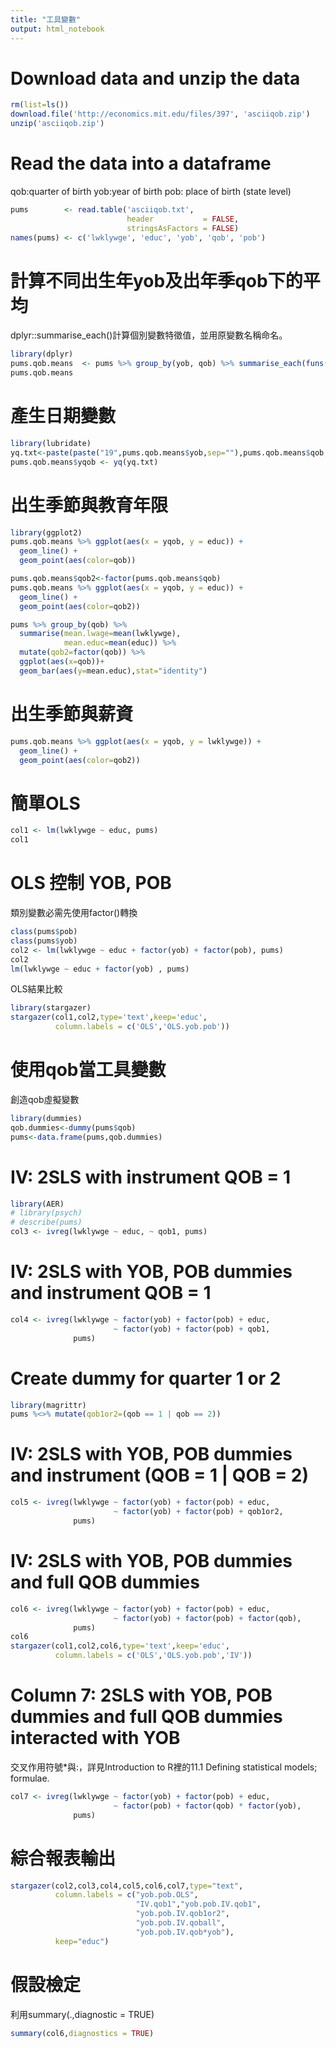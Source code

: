 ```yaml
---
title: "工具變數"
output: html_notebook
---
```

# Download data and unzip the data
```r
rm(list=ls())
download.file('http://economics.mit.edu/files/397', 'asciiqob.zip')
unzip('asciiqob.zip')
```

# Read the data into a dataframe
qob:quarter of birth
yob:year of birth
pob: place of birth (state level)

```r
pums        <- read.table('asciiqob.txt',
                          header           = FALSE,
                          stringsAsFactors = FALSE)
names(pums) <- c('lwklywge', 'educ', 'yob', 'qob', 'pob')
```

# 計算不同出生年yob及出年季qob下的平均
dplyr::summarise_each()計算個別變數特徵值，並用原變數名稱命名。
```r
library(dplyr)
pums.qob.means  <- pums %>% group_by(yob, qob) %>% summarise_each(funs(mean)) 
pums.qob.means
```

# 產生日期變數
```r
library(lubridate)
yq.txt<-paste(paste("19",pums.qob.means$yob,sep=""),pums.qob.means$qob,sep="-")
pums.qob.means$yqob <- yq(yq.txt)
```

# 出生季節與教育年限
```r
library(ggplot2)
pums.qob.means %>% ggplot(aes(x = yqob, y = educ)) +
  geom_line() +
  geom_point(aes(color=qob)) 

pums.qob.means$qob2<-factor(pums.qob.means$qob)
pums.qob.means %>% ggplot(aes(x = yqob, y = educ)) +
  geom_line() +
  geom_point(aes(color=qob2))

pums %>% group_by(qob) %>%
  summarise(mean.lwage=mean(lwklywge),
            mean.educ=mean(educ)) %>%
  mutate(qob2=factor(qob)) %>%
  ggplot(aes(x=qob))+
  geom_bar(aes(y=mean.educ),stat="identity")
```

# 出生季節與薪資
```r
pums.qob.means %>% ggplot(aes(x = yqob, y = lwklywge)) +
  geom_line() +
  geom_point(aes(color=qob2))
```

# 簡單OLS
```r
col1 <- lm(lwklywge ~ educ, pums)
col1
```

# OLS 控制 YOB, POB
類別變數必需先使用factor()轉換
```r
class(pums$pob)
class(pums$yob)
col2 <- lm(lwklywge ~ educ + factor(yob) + factor(pob), pums)
col2
lm(lwklywge ~ educ + factor(yob) , pums)
```
OLS結果比較
```r
library(stargazer)
stargazer(col1,col2,type='text',keep='educ',
          column.labels = c('OLS','OLS.yob.pob'))
```

# 使用qob當工具變數
創造qob虛擬變數
```r
library(dummies)
qob.dummies<-dummy(pums$qob)
pums<-data.frame(pums,qob.dummies)
```

# IV: 2SLS with instrument QOB = 1
```r
library(AER)
# library(psych)
# describe(pums)
col3 <- ivreg(lwklywge ~ educ, ~ qob1, pums)
```

# IV: 2SLS with YOB, POB dummies and instrument QOB = 1
```r
col4 <- ivreg(lwklywge ~ factor(yob) + factor(pob) + educ,
	                   ~ factor(yob) + factor(pob) + qob1,
	          pums)
```


# Create dummy for quarter 1 or 2
```r
library(magrittr)
pums %<>% mutate(qob1or2=(qob == 1 | qob == 2))
```

# IV: 2SLS with YOB, POB dummies and instrument (QOB = 1 | QOB = 2)
```r
col5 <- ivreg(lwklywge ~ factor(yob) + factor(pob) + educ,
                       ~ factor(yob) + factor(pob) + qob1or2,
              pums)
```

# IV: 2SLS with YOB, POB dummies and full QOB dummies
```r
col6 <- ivreg(lwklywge ~ factor(yob) + factor(pob) + educ,
	                   ~ factor(yob) + factor(pob) + factor(qob),
	          pums)
col6
stargazer(col1,col2,col6,type='text',keep='educ',
          column.labels = c('OLS','OLS.yob.pob','IV'))
```

# Column 7: 2SLS with YOB, POB dummies and full QOB dummies interacted with YOB
交叉作用符號*與:，詳見Introduction to R裡的11.1 Defining statistical models; formulae. 
```r
col7 <- ivreg(lwklywge ~ factor(yob) + factor(pob) + educ,
	                   ~ factor(pob) + factor(qob) * factor(yob),
	          pums)

```
# 綜合報表輸出
```r
stargazer(col2,col3,col4,col5,col6,col7,type="text",
          column.labels = c("yob.pob.OLS",
                            "IV.qob1","yob.pob.IV.qob1",
                            "yob.pob.IV.qob1or2",
                            "yob.pob.IV.qoball",
                            "yob.pob.IV.qob*yob"),
          keep="educ")
```

# 假設檢定
利用summary(.,diagnostic = TRUE)
```r
summary(col6,diagnostics = TRUE)
```

